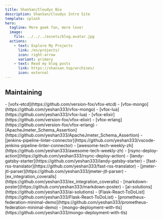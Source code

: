 ```yaml
---
title: ShanSan/Cloudys Bio
description: ShanSan/Cloudys Intro Site
template: splash
hero:
  tagline: More geek fan, more love!
  image:
    file: ../../../assets/blog.avatar.jpg
  actions:
    - text: Explore My Projects
      link: /en/projects/
      icon: right-arrow
      variant: primary
    - text: Read my blog posts
      link: https://shansan.top/archives/
      icon: external
---
```



## Maintaining

<CardGrid stagger>
	<Card title="plugins" icon="puzzle">
		- [vofx-etcd](https://github.com/version-fox/vfox-etcd)
		- [vfox-mongo](https://github.com/yeshan333/vfox-mongo)
    - [vfox-lua](https://github.com/yeshan333/vfox-lua)
    - [vfox-elixir](https://github.com/version-fox/vfox-elixir)
    - [vfox-erlang](https://github.com/version-fox/vfox-erlang)
    - [ApacheJmeter_Schema_Assertion](https://github.com/yeshan333/ApacheJmeter_Schema_Assertion)
    - [jenkins-pipeline-linter-connector](https://github.com/yeshan333/vscode-jenkins-pipeline-linter-connector)
	</Card>
  <Card title="more" icon="puzzle">
    - [awesome-tech-weekly-zh](https://github.com/yeshan333/awesome-tech-weekly-zh)
    - [rsync-deploy-action](https://github.com/yeshan333/rsync-deploy-action)
    - [landy-gatsby-starter](https://github.com/yeshan333/landy-gatsby-starter)
    - [fast-rss-translator](https://github.com/yeshan333/fast-rss-translator)
    - [jmeter-jtl-parser](https://github.com/yeshan333/jmeter-jtl-parser)
    - [ex_integration_coveralls](https://github.com/yeshan333/ex_integration_coveralls)
  </Card>
  <Card title="vibe coding" icon="open-book">
    - [markdown-poster](https://github.com/yeshan333/markdown-poster)
    - [ai-solutions](https://github.com/yeshan333/ai-solutions)
  </Card>
    <Card title="scaffold" icon="open-book">
    - [Flask-React-ToDoList](https://github.com/yeshan333/Flask-React-ToDoList)
    - [prometheus-federation-minimal-demo](https://github.com/yeshan333/prometheus-federation-minimal-demo)
    - [mongo-deployment-with-tls](https://github.com/yeshan333/mongo-deployment-with-tls)
  </Card>
</CardGrid>
